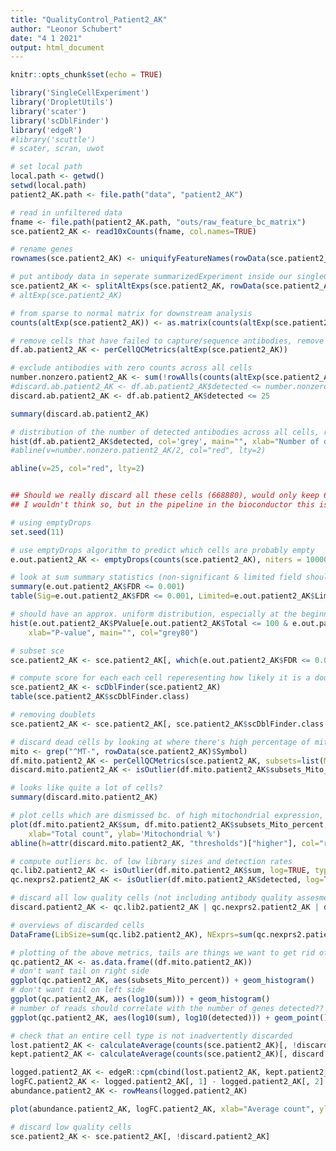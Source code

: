 ```yaml
---
title: "QualityControl_Patient2_AK"
author: "Leonor Schubert"
date: "4 1 2021"
output: html_document
---
```


```r
knitr::opts_chunk$set(echo = TRUE)
```


```r
library('SingleCellExperiment')
library('DropletUtils')
library('scater')
library('scDblFinder')
library('edgeR')
#library('scuttle')
# scater, scran, uwot

```

```r
# set local path
local.path <- getwd()
setwd(local.path)
patient2_AK.path <- file.path("data", "patient2_AK")

# read in unfiltered data
fname <- file.path(patient2_AK.path, "outs/raw_feature_bc_matrix")
sce.patient2_AK <- read10xCounts(fname, col.names=TRUE)

# rename genes
rownames(sce.patient2_AK) <- uniquifyFeatureNames(rowData(sce.patient2_AK)$ID, rowData(sce.patient2_AK)$Symbol)

# put antibody data in seperate summarizedExperiment inside our singleCellExperiment
sce.patient2_AK <- splitAltExps(sce.patient2_AK, rowData(sce.patient2_AK)$Type)
# altExp(sce.patient2_AK)

# from sparse to normal matrix for downstream analysis
counts(altExp(sce.patient2_AK)) <- as.matrix(counts(altExp(sce.patient2_AK)))

```

```r
# remove cells that have failed to capture/sequence antibodies, remove cells that have unusually low numbers antibodies (less than or equal to half of the total number of tags)
df.ab.patient2_AK <- perCellQCMetrics(altExp(sce.patient2_AK))

# exclude antibodies with zero counts across all cells
number.nonzero.patient2_AK <- sum(!rowAlls(counts(altExp(sce.patient2_AK)), value=0L))
#discard.ab.patient2_AK <- df.ab.patient2_AK$detected <= number.nonzero.patient2_AK/2
discard.ab.patient2_AK <- df.ab.patient2_AK$detected <= 25

summary(discard.ab.patient2_AK)

# distribution of the number of detected antibodies across all cells, redline=threshold, below cells are discarded (looks like almost all?)
hist(df.ab.patient2_AK$detected, col='grey', main="", xlab="Number of detected Antibody-tags")
#abline(v=number.nonzero.patient2_AK/2, col="red", lty=2)

abline(v=25, col="red", lty=2)


## Should we really discard all these cells (668880), would only keep 68400?
## I wouldn't think so, but in the pipeline in the bioconductor this is what would be done...
```

```r
# using emptyDrops
set.seed(11)

# use emptyDrops algorithm to predict which cells are probably empty
e.out.patient2_AK <- emptyDrops(counts(sce.patient2_AK), niters = 100000, test.ambient=TRUE)

# look at sum summary statistics (non-significant & limited field should be 0, otherwise ran emptyDrops again with higher niters)
summary(e.out.patient2_AK$FDR <= 0.001)
table(Sig=e.out.patient2_AK$FDR <= 0.001, Limited=e.out.patient2_AK$Limited)

# should have an approx. uniform distribution, especially at the beginning (if high peaks there, decrease lower in emptyDrops)
hist(e.out.patient2_AK$PValue[e.out.patient2_AK$Total <= 100 & e.out.patient2_AK$Total > 0],
    xlab="P-value", main="", col="grey80")

# subset sce
sce.patient2_AK <- sce.patient2_AK[, which(e.out.patient2_AK$FDR <= 0.001)]
```

```r
# compute score for each each cell reperesenting how likely it is a doublet
sce.patient2_AK <- scDblFinder(sce.patient2_AK)
table(sce.patient2_AK$scDblFinder.class)

# removing doublets
sce.patient2_AK <- sce.patient2_AK[, sce.patient2_AK$scDblFinder.class!="doublet"]
```

```r
# discard dead cells by looking at where there's high percentage of mitochondrial RNA
mito <- grep("^MT-", rowData(sce.patient2_AK)$Symbol)
df.mito.patient2_AK <- perCellQCMetrics(sce.patient2_AK, subsets=list(Mito=mito))
discard.mito.patient2_AK <- isOutlier(df.mito.patient2_AK$subsets_Mito_percent, type="higher")

# looks like quite a lot of cells?
summary(discard.mito.patient2_AK)

# plot cells which are dismissed bc. of high mitochondrial expression, don't want to dismiss any in the upper right corner, which are high quality cells
plot(df.mito.patient2_AK$sum, df.mito.patient2_AK$subsets_Mito_percent, log="x",
    xlab="Total count", ylab='Mitochondrial %') 
abline(h=attr(discard.mito.patient2_AK, "thresholds")["higher"], col="red")
```

```r
# compute outliers bc. of low library sizes and detection rates
qc.lib2.patient2_AK <- isOutlier(df.mito.patient2_AK$sum, log=TRUE, type="lower")
qc.nexprs2.patient2_AK <- isOutlier(df.mito.patient2_AK$detected, log=TRUE, type="lower")

# discard all low quality cells (not including antibody quality assesment since otherwise almost all cells would be discarded)
discard.patient2_AK <- qc.lib2.patient2_AK | qc.nexprs2.patient2_AK | discard.mito.patient2_AK

# overviews of discarded cells
DataFrame(LibSize=sum(qc.lib2.patient2_AK), NExprs=sum(qc.nexprs2.patient2_AK), MitoProp=sum(discard.mito.patient2_AK), Total=sum(discard.patient2_AK))

# plotting of the above metrics, tails are things we want to get rid of
qc.patient2_AK <- as.data.frame((df.mito.patient2_AK))
# don't want tail on right side
ggplot(qc.patient2_AK, aes(subsets_Mito_percent)) + geom_histogram() 
# don't want tail on left side
ggplot(qc.patient2_AK, aes(log10(sum))) + geom_histogram() 
# number of reads should correlate with the number of genes detected??
ggplot(qc.patient2_AK, aes(log10(sum), log10(detected))) + geom_point() + geom_density2d()

```


```r
# check that an entire cell type is not inadvertently discarded
lost.patient2_AK <- calculateAverage(counts(sce.patient2_AK)[, !discard.patient2_AK])
kept.patient2_AK <- calculateAverage(counts(sce.patient2_AK)[, discard.patient2_AK])

logged.patient2_AK <- edgeR::cpm(cbind(lost.patient2_AK, kept.patient2_AK), log=TRUE, prior.count=2)
logFC.patient2_AK <- logged.patient2_AK[, 1] - logged.patient2_AK[, 2]
abundance.patient2_AK <- rowMeans(logged.patient2_AK)

plot(abundance.patient2_AK, logFC.patient2_AK, xlab="Average count", ylab="Log-FC (lost/kept)", pch=16)
```

```r
# discard low quality cells
sce.patient2_AK <- sce.patient2_AK[, !discard.patient2_AK]
```